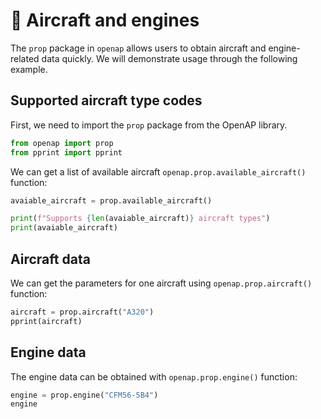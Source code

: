 # 🪬 Aircraft and engines

The `prop` package in `openap` allows users to obtain aircraft and engine-related data quickly. We will demonstrate usage through the following example.

## Supported aircraft type codes

First, we need to import the `prop` package from the OpenAP library.

```python
from openap import prop
from pprint import pprint
```

We can get a list of available aircraft `openap.prop.available_aircraft()` function:

```python
avaiable_aircraft = prop.available_aircraft()

print(f"Supports {len(avaiable_aircraft)} aircraft types")
print(avaiable_aircraft)
```

## Aircraft data

We can get the parameters for one aircraft using `openap.prop.aircraft()` function:

```python
aircraft = prop.aircraft("A320")
pprint(aircraft)
```


## Engine data

The engine data can be obtained with `openap.prop.engine()` function:

```python
engine = prop.engine("CFM56-5B4")
engine
```

